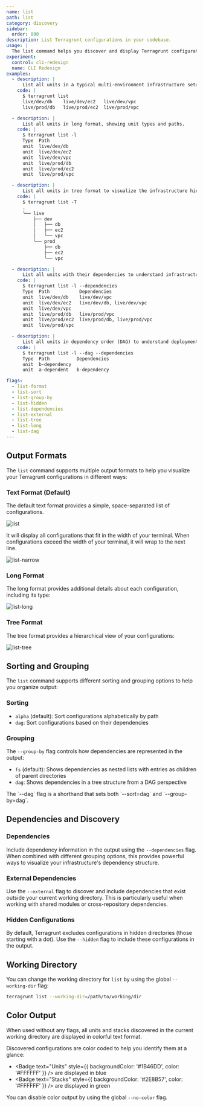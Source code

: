 ```yaml
---
name: list
path: list
category: discovery
sidebar:
  order: 800
description: List Terragrunt configurations in your codebase.
usage: |
  The list command helps you discover and display Terragrunt configurations in your codebase. It provides various output formats and options to help you understand the structure and dependencies of your Terragrunt configurations.
experiment:
  control: cli-redesign
  name: CLI Redesign
examples:
  - description: |
      List all units in a typical multi-environment infrastructure setup.
    code: |
      $ terragrunt list
      live/dev/db    live/dev/ec2   live/dev/vpc
      live/prod/db   live/prod/ec2  live/prod/vpc

  - description: |
      List all units in long format, showing unit types and paths.
    code: |
      $ terragrunt list -l
      Type  Path
      unit  live/dev/db
      unit  live/dev/ec2
      unit  live/dev/vpc
      unit  live/prod/db
      unit  live/prod/ec2
      unit  live/prod/vpc

  - description: |
      List all units in tree format to visualize the infrastructure hierarchy.
    code: |
      $ terragrunt list -T
      .
      ╰── live
          ├── dev
          │   ├── db
          │   ├── ec2
          │   ╰── vpc
          ╰── prod
              ├── db
              ├── ec2
              ╰── vpc

  - description: |
      List all units with their dependencies to understand infrastructure relationships.
    code: |
      $ terragrunt list -l --dependencies
      Type  Path           Dependencies
      unit  live/dev/db    live/dev/vpc
      unit  live/dev/ec2   live/dev/db, live/dev/vpc
      unit  live/dev/vpc
      unit  live/prod/db   live/prod/vpc
      unit  live/prod/ec2  live/prod/db, live/prod/vpc
      unit  live/prod/vpc

  - description: |
      List all units in dependency order (DAG) to understand deployment sequence.
    code: |
      $ terragrunt list -l --dag --dependencies
      Type  Path          Dependencies
      unit  b-dependency
      unit  a-dependent   b-dependency

flags:
  - list-format
  - list-sort
  - list-group-by
  - list-hidden
  - list-dependencies
  - list-external
  - list-tree
  - list-long
  - list-dag
---
```



## Output Formats

The `list` command supports multiple output formats to help you visualize your Terragrunt configurations in different ways:

### Text Format (Default)

The default text format provides a simple, space-separated list of configurations.

![list](../../assets/img/screenshots/list.png)

It will display all configurations that fit in the width of your terminal. When configurations exceed the width of your terminal, it will wrap to the next line.

![list-narrow](../../assets/img/screenshots/list-narrow.png)

### Long Format

The long format provides additional details about each configuration, including its type:

![list-long](../../assets/img/screenshots/list-long.png)

### Tree Format

The tree format provides a hierarchical view of your configurations:

![list-tree](../../assets/img/screenshots/list-tree.png)

## Sorting and Grouping

The `list` command supports different sorting and grouping options to help you organize output:

### Sorting

- `alpha` (default): Sort configurations alphabetically by path
- `dag`: Sort configurations based on their dependencies

### Grouping

The `--group-by` flag controls how dependencies are represented in the output:

- `fs` (default): Shows dependencies as nested lists with entries as children of parent directories
- `dag`: Shows dependencies in a tree structure from a DAG perspective

<Aside type="tip">
  The `--dag` flag is a shorthand that sets both `--sort=dag` and `--group-by=dag`.
</Aside>

## Dependencies and Discovery

### Dependencies

Include dependency information in the output using the `--dependencies` flag. When combined with different grouping options, this provides powerful ways to visualize your infrastructure's dependency structure.

### External Dependencies

Use the `--external` flag to discover and include dependencies that exist outside your current working directory. This is particularly useful when working with shared modules or cross-repository dependencies.

### Hidden Configurations

By default, Terragrunt excludes configurations in hidden directories (those starting with a dot). Use the `--hidden` flag to include these configurations in the output.

## Working Directory

You can change the working directory for `list` by using the global `--working-dir` flag:

```bash
terragrunt list --working-dir=/path/to/working/dir
```

## Color Output

When used without any flags, all units and stacks discovered in the current working directory are displayed in colorful text format.

<Aside type="note" title="Color Coding">
Discovered configurations are color coded to help you identify them at a glance:

- <Badge text="Units" style={{ backgroundColor: '#1B46DD', color: '#FFFFFF' }} /> are displayed in blue
- <Badge text="Stacks" style={{ backgroundColor: '#2E8B57', color: '#FFFFFF' }} /> are displayed in green
</Aside>

You can disable color output by using the global `--no-color` flag.

